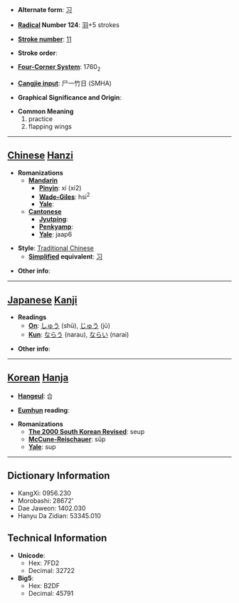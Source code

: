 * '''Alternate form''': [[习]]

* '''[[Wiktionary:Chinese radical index| Radical]] Number 124''': [[Wiktionary:Chinese radical index 羽|羽]]+5 strokes

* '''[[Wiktionary:Chinese total strokes index|Stroke number]]''': [[Wiktionary:Chinese total strokes index 11|11]]

* '''Stroke order''': 

* '''[[Wiktionary:Chinese four corner index|Four-Corner System]]''': 1760<sub>2</sub>

* '''[[Wiktionary:Chinese Cangjie index|Cangjie input]]''': 尸一竹日 (SMHA)

* '''Graphical Significance and Origin''': 

* '''Common Meaning'''
*#practice
*# flapping wings


----

== [[Chinese]] [[Hanzi]] ==

* '''Romanizations'''
** '''[[Mandarin]]'''
*** '''[[Pinyin]]''': xí (xi2)
*** '''[[Wade-Giles]]''': hsi<sup>2</sup>
*** '''[[Yale]]''': 
** '''[[Cantonese]]'''
*** '''[[Jyutping]]''':
*** '''[[Penkyamp]]''': 
*** '''[[Yale]]''': jaap6

* '''Style''': [[Traditional Chinese]] 
** '''[[Simplified Chinese|Simplified]] equivalent''': [[习]]

* '''Other info''': 

----

== [[Japanese]] [[Kanji]] ==

* '''Readings'''
** '''[[On]]''': [[しゅう]] (shū), [[じゅう]] (jū)
** '''[[Kun]]''': [[ならう]] (narau), [[ならい]] (narai)

* '''Other info''':  

----

== [[Korean]] [[Hanja]] ==

* '''[[Hangeul]]''': 습

* '''[[Eumhun]] reading''': 

* '''Romanizations'''
** '''[[The 2000 South Korean Revised Romanization|The 2000 South Korean Revised]]''': seup
** '''[[McCune-Reischauer]]''': sŭp
** '''[[Yale]]''': sup

----

== Dictionary Information ==

* KangXi: 0956.230
* Morobashi: 28672'
* Dae Jaweon: 1402.030
* Hanyu Da Zidian: 53345.010

== Technical Information ==

* '''Unicode''':
** Hex: 7FD2
** Decimal: 32722
* '''Big5''':
** Hex: B2DF
** Decimal: 45791
